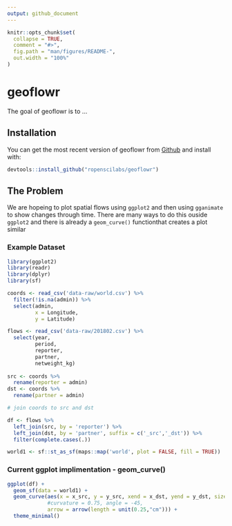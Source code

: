 ```yaml
---
output: github_document
---
```


<!-- README.md is generated from README.Rmd. Please edit that file -->

```r
knitr::opts_chunk$set(
  collapse = TRUE,
  comment = "#>",
  fig.path = "man/figures/README-",
  out.width = "100%"
)
```
# geoflowr

The goal of geoflowr is to ...

## Installation

You can get the most recent version of geoflowr from [Github](https://github.com/ropenscilabs/geoflowr)  and install with:

``` r
devtools::install_github("ropenscilabs/geoflowr")
```

## The Problem

We are hopeing to plot spatial flows using `ggplot2` and then using `gganimate` to show changes through time. There are many ways to do this ouside `ggplot2` and there is already a `geom_curve()` functionthat creates a plot similar    


### Example Dataset

```r

library(ggplot2)
library(readr)
library(dplyr)
library(sf)

coords <- read_csv('data-raw/world.csv') %>% 
  filter(!is.na(admin)) %>%
  select(admin,
         x = Longitude, 
         y = Latitude)

flows <- read_csv('data-raw/201802.csv') %>%
  select(year,
         period,
         reporter,
         partner,
         netweight_kg)
  
src <- coords %>%
  rename(reporter = admin)
dst <- coords %>% 
  rename(partner = admin)

# join coords to src and dst

df <- flows %>%
  left_join(src, by = 'reporter') %>%
  left_join(dst, by = 'partner', suffix = c('_src','_dst')) %>%
  filter(complete.cases(.))

world1 <- sf::st_as_sf(maps::map('world', plot = FALSE, fill = TRUE))

```



### Current ggplot implimentation - geom_curve()


```r

ggplot(df) + 
  geom_sf(data = world1) +
  geom_curve(aes(x = x_src, y = y_src, xend = x_dst, yend = y_dst, size = log10(netweight_kg)),
             #curvature = 0.75, angle = -45,
             arrow = arrow(length = unit(0.25,"cm"))) +
  theme_minimal()


```




